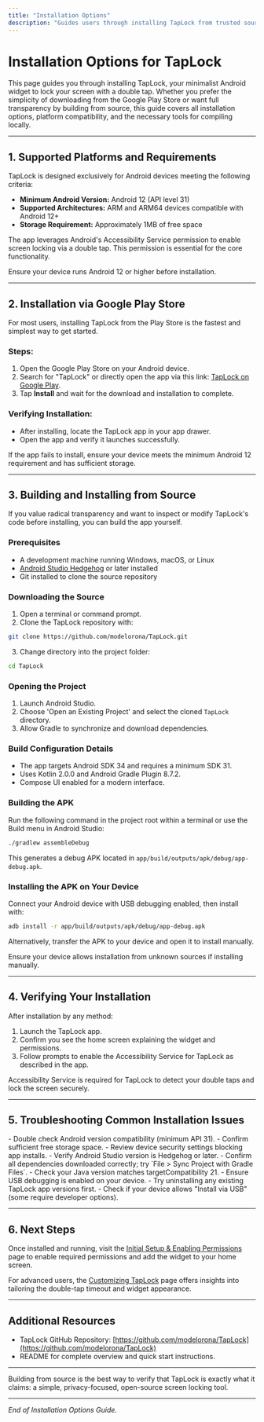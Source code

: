 ```yaml
---
title: "Installation Options"
description: "Guides users through installing TapLock from trusted sources like Google Play or building from source for full transparency. Covers download steps, compatible platforms, and necessary development tools for those compiling locally."
---
```


# Installation Options for TapLock

This page guides you through installing TapLock, your minimalist Android widget to lock your screen with a double tap. Whether you prefer the simplicity of downloading from the Google Play Store or want full transparency by building from source, this guide covers all installation options, platform compatibility, and the necessary tools for compiling locally.

---

## 1. Supported Platforms and Requirements

TapLock is designed exclusively for Android devices meeting the following criteria:

- **Minimum Android Version:** Android 12 (API level 31)
- **Supported Architectures:** ARM and ARM64 devices compatible with Android 12+
- **Storage Requirement:** Approximately 1MB of free space

The app leverages Android's Accessibility Service permission to enable screen locking via a double tap. This permission is essential for the core functionality.

<Check>
Ensure your device runs Android 12 or higher before installation.
</Check>

---

## 2. Installation via Google Play Store

For most users, installing TapLock from the Play Store is the fastest and simplest way to get started.

### Steps:

1. Open the Google Play Store on your Android device.
2. Search for "TapLock" or directly open the app via this link: [TapLock on Google Play](https://play.google.com/store/apps/details?id=com.ah.taplock).
3. Tap **Install** and wait for the download and installation to complete.

### Verifying Installation:

- After installing, locate the TapLock app in your app drawer.
- Open the app and verify it launches successfully.

<Check>
If the app fails to install, ensure your device meets the minimum Android 12 requirement and has sufficient storage.
</Check>

---

## 3. Building and Installing from Source

If you value radical transparency and want to inspect or modify TapLock's code before installing, you can build the app yourself.

### Prerequisites

- A development machine running Windows, macOS, or Linux
- [Android Studio Hedgehog](https://developer.android.com/studio) or later installed
- Git installed to clone the source repository

### Downloading the Source

1. Open a terminal or command prompt.
2. Clone the TapLock repository with:

```bash
git clone https://github.com/modelorona/TapLock.git
```

3. Change directory into the project folder:

```bash
cd TapLock
```

### Opening the Project

1. Launch Android Studio.
2. Choose 'Open an Existing Project' and select the cloned `TapLock` directory.
3. Allow Gradle to synchronize and download dependencies.

### Build Configuration Details

- The app targets Android SDK 34 and requires a minimum SDK 31.
- Uses Kotlin 2.0.0 and Android Gradle Plugin 8.7.2.
- Compose UI enabled for a modern interface.

### Building the APK

Run the following command in the project root within a terminal or use the Build menu in Android Studio:

```bash
./gradlew assembleDebug
```

This generates a debug APK located in `app/build/outputs/apk/debug/app-debug.apk`.

### Installing the APK on Your Device

Connect your Android device with USB debugging enabled, then install with:

```bash
adb install -r app/build/outputs/apk/debug/app-debug.apk
```

Alternatively, transfer the APK to your device and open it to install manually.

<Warning>
Ensure your device allows installation from unknown sources if installing manually.
</Warning>

---

## 4. Verifying Your Installation

After installation by any method:

1. Launch the TapLock app.
2. Confirm you see the home screen explaining the widget and permissions.
3. Follow prompts to enable the Accessibility Service for TapLock as described in the app.

<Info>
Accessibility Service is required for TapLock to detect your double taps and lock the screen securely.
</Info>

---

## 5. Troubleshooting Common Installation Issues

<AccordionGroup title="Common Issues and Solutions">

<Accordion title="App Not Installing or Crashing Immediately">
- Double check Android version compatibility (minimum API 31).
- Confirm sufficient free storage space.
- Review device security settings blocking app installs.
</Accordion>

<Accordion title="Building Project Fails in Android Studio">
- Verify Android Studio version is Hedgehog or later.
- Confirm all dependencies downloaded correctly; try `File > Sync Project with Gradle Files`.
- Check your Java version matches targetCompatibility 21.
</Accordion>

<Accordion title="APK Installation via ADB Fails">
- Ensure USB debugging is enabled on your device.
- Try uninstalling any existing TapLock app versions first.
- Check if your device allows "Install via USB" (some require developer options).
</Accordion>
</AccordionGroup>

---

## 6. Next Steps

Once installed and running, visit the [Initial Setup & Enabling Permissions](https://your.documentation.site/getting-started/setup-and-installation/initial-setup-and-enabling-permissions) page to enable required permissions and add the widget to your home screen.

For advanced users, the [Customizing TapLock](https://your.documentation.site/getting-started/configuration-and-first-use/customizing-taplock) page offers insights into tailoring the double-tap timeout and widget appearance.

---

## Additional Resources

- TapLock GitHub Repository: [https://github.com/modelorona/TapLock](https://github.com/modelorona/TapLock)
- README for complete overview and quick start instructions.

---

<Tip>
Building from source is the best way to verify that TapLock is exactly what it claims: a simple, privacy-focused, open-source screen locking tool.
</Tip>

---

*End of Installation Options Guide.*